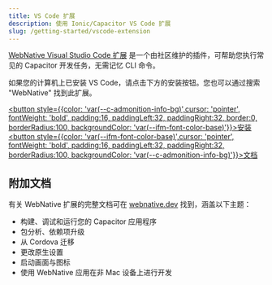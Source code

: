 ```yaml
---
title: VS Code 扩展
description: 使用 Ionic/Capacitor VS Code 扩展
slug: /getting-started/vscode-extension
---
```


[WebNative Visual Studio Code 扩展](https://marketplace.visualstudio.com/items?itemName=webnative.webnative) 是一个由社区维护的插件，可帮助您执行常见的 Capacitor 开发任务，无需记忆 CLI 命令。

如果您的计算机上已安装 VS Code，请点击下方的安装按钮。您也可以通过搜索 "WebNative" 找到此扩展。

<a href="vscode:extension/webnative.webnative" target="_self"><button style={{color: 'var(--c-admonition-info-bg)',cursor: 'pointer', fontWeight: 'bold', padding:16, paddingLeft:32, paddingRight:32, border:0, borderRadius:100, backgroundColor: 'var(--ifm-font-color-base)'}}>安装</button></a>
<a href="https://webnative.dev/introduction/getting-started/" target="_self"><button style={{color: 'var(--ifm-font-color-base)',cursor: 'pointer', fontWeight: 'bold', padding:16, paddingLeft:32, paddingRight:32,  borderRadius:100, backgroundColor: 'var(--c-admonition-info-bg)'}}>文档</button></a>

<h2>附加文档</h2>

有关 WebNative 扩展的完整文档可在 [webnative.dev](https://webnative.dev/introduction/getting-started/) 找到，涵盖以下主题：
- 构建、调试和运行您的 Capacitor 应用程序
- 包分析、依赖项升级
- 从 Cordova 迁移
- 更改原生设置
- 启动画面与图标
- 使用 WebNative 应用在非 Mac 设备上进行开发